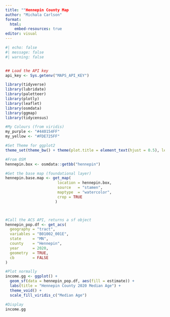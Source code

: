 ---
title: ""Hennepin County Map
author: "Michala Carlson"
format: 
  html:
    embed-resources: true
editor: visual
---

```{r include=FALSE}
#| echo: false
#| message: false
#| warning: false


## Load the API key
api_key <- Sys.getenv("MAPS_API_KEY")

```

```{r include=FALSE}
library(tidyverse)
library(lubridate)
library(paletteer)
library(plotly)
library(leaflet)
library(osmdata)
library(ggmap)
library(tidycensus)

#My Colours (from viridis)
my_purple <- "#440154FF"
my_yellow <- "#FDE725FF"

#Set Theme for ggplot2
theme_set(theme_bw() + theme(plot.title = element_text(hjust = 0.5), legend.position = "bottom"))

```

```{r echo=FALSE}
#From OSM
hennepin.box <- osmdata::getbb("hennepin")

#Get the base map (foundational layer)
hennepin.base.map <- get_map(
                       location = hennepin.box,
                       source   = "stamen",
                       maptype  = "watercolor",
                       crop = TRUE
                      )



#Call the ACS API, returns a sf object
hennepin_pop.df <- get_acs(
  geography = "tract",
  variables = "B01002_001E", 
  state     = "MN",
  county    = "Hennepin",
  year      = 2020,
  geometry  = TRUE,
  cb        = FALSE
)

#Plot normally
income.gg <- ggplot() + 
  geom_sf(data = hennepin_pop.df, aes(fill = estimate)) + 
  labs(title = "Hennepin County 2020 Median Age") + 
  theme_void() + 
  scale_fill_viridis_c("Median Age")

#Display
income.gg
```
